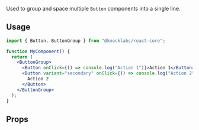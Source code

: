 Used to group and space multiple `Button` components into a single line.

## Usage

```jsx
import { Button, ButtonGroup } from "@knocklabs/react-core";

function MyComponent() {
  return (
    <ButtonGroup>
      <Button onClick={() => console.log("Action 1")}>Action 1</Button>
      <Button variant="secondary" onClick={() => console.log("Action 2")}>
        Action 2
      </Button>
    </ButtonGroup>
  );
}
```

## Props

<Attributes>
  <Attribute
    name="children"
    type="ReactNode"
    description="One or more `Button` components"
  />
</Attributes>
